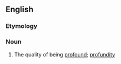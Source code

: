 ==English==

===Etymology===
{{suffix|en|profound|ness}}

===Noun===
{{en-noun|-|es}}

# The quality of being [[profound]]; [[profundity]]